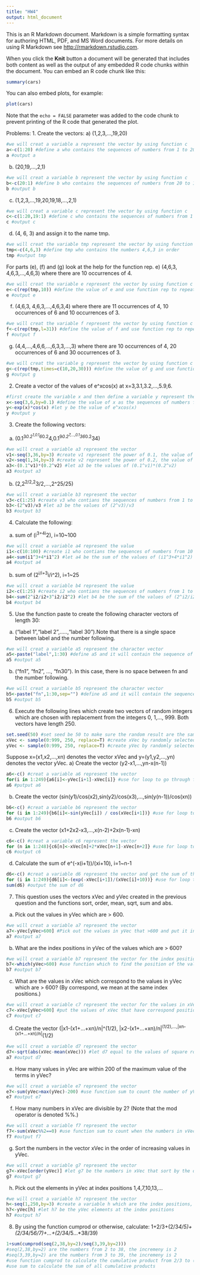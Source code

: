 ```yaml
---
title: "HW4"
output: html_document
---
```


This is an R Markdown document. Markdown is a simple formatting syntax for authoring HTML, PDF, and MS Word documents. For more details on using R Markdown see <http://rmarkdown.rstudio.com>.

When you click the **Knit** button a document will be generated that includes both content as well as the output of any embedded R code chunks within the document. You can embed an R code chunk like this:

```r
summary(cars)
```

You can also embed plots, for example:

```r
plot(cars)
```

Note that the `echo = FALSE` parameter was added to the code chunk to prevent printing of the R code that generated the plot.

Problems:
1. Create the vectors:
a) (1,2,3,...,19,20)
```r
#we will creat a variable a represent the vector by using function c
a<-c(1:20) #define a who contains the sequences of numbers from 1 to 20
a #output a 
```
b) (20,19,...,2,1)
```r
#we will creat a variable b represent the vector by using function c
b<-c(20:1) #define b who contains the sequences of numbers from 20 to 1
b #output b
```
c) (1,2,3,...,19,20,19,18,...,2,1)
```r
#we will creat a variable c represent the vector by using function c
c<-c(1:20,19:1) #define c who contains the sequences of numbers from 1 to 20 followed by sequences of numbers from 19 to 1
c #output c
```
d) (4, 6, 3) and assign it to the name tmp.
```r
#we will creat the variable tmp represent the vector by using function c
tmp<-c(4,6,3) #define tmp who contains the numbers 4,6,3 in order
tmp #output tmp
```
For parts (e), (f) and (g) look at the help for the function rep.
e) (4,6,3, 4,6,3,...,4,6,3) where there are 10 occurrences of 4.
```r
#we will creat the variable e represent the vector by using function c
e<-c(rep(tmp,10)) #define the value of e and use function rep to repeat tmp 10 times in e
e #output e
```
f) (4,6,3, 4,6,3,...,4,6,3,4) where there are 11 occurrences of 4, 10
occurrences of 6 and 10 occurrences of 3.
```r
#we will creat the variable f represent the vector by using function c
f<-c(rep(tmp,l=31)) #define the value of f and use function rep to repeat tmp in f until the length of f is 31
f #output f
```
g) (4,4,...,4,6,6,...,6,3,3,...,3) where there  are 10 occurrences of 4, 20 occurrences of 6 and 30 occurrences of 3.
```r
#we will creat the variable g represent the vector by using function c
g<-c(rep(tmp,times=c(10,20,30))) #define the value of g and use function rep to let 4 repeat 10 times, 6 repeat 20 times and 3 repeat 30 times
g #output g
```
2. Create a vector of the values of e^xcos(x) at x=3,3.1,3.2,...,5.9,6.
```r
#first create the variable x and then define a variable y represent the vector of the values of e^xcos(x)
x<-seq(3,6,by=0.1) #define the value of x as the sequences of numbers from 3 to 6, the incremeny is 0.1
y<-exp(x)*cos(x) #let y be the value of e^xcos(x)
y #output y
```
3. Create the following vectors:
a) (0.1^3*0.2^1,0.1^6*0.2^4,0.1^9*0.2^7,...,0.1^36*0.2^34)
```r
#we will creat a variable a3 represent the vector
v1<-seq(3,36,by=3) #create v1 represent the power of 0.1, the value of v1 is the sequences of numbers from 3 to 36, the incremeny is 3
v2<-seq(1,34,by=3) #create v2 represent the power of 0.2, the value of v2 is the sequences of numbers from 1 to 34, the incremeny is 3
a3<-(0.1^v1)*(0.2^v2) #let a3 be the values of (0.1^v1)*(0.2^v2) 
a3 #output a3
```
b) (2,2^2/2,2^3/2,...,2^25/25)
```r
#we will creat a variable b3 represent the vector
v3<-c(1:25) #create v3 who contians the sequences of numbers from 1 to 25
b3<-(2^v3)/v3 #let a3 be the values of (2^v3)/v3
b3 #output b3
```
4. Calculate the following: 
a) sum of (i^3+4i^2), i=10~100
```r
#we will creat a variable a4 represent the value
i1<-c(10:100) #create i1 who contians the sequences of numbers from 10 to 100
a4<-sum(i1^3+4*i1^2) #let a4 be the sum of the values of (i1^3+4*i1^2)
a4 #output a4
```
b) sum of (2^i/i+3^i/i^2), i=1~25
```r
#we will creat a variable b4 represent the value
i2<-c(1:25) #create i2 who contians the sequences of numbers from 1 to 25
b4<-sum(2^i2/i2+3^i2/i2^2) #let b4 be the sum of the values of (2^i2/i2+3^i2/i2^2)
b4 #output b4
```
5. Use the function paste to create the following character vectors of length 30:
a) ("label 1","label 2",.....,"label 30").Note that there is a single space between label and the number following.
```r
#we will creat a variable a5 represent the character vector
a5<-paste("label",1:30) #define a5 and it will contain the sequence of "label" with a number from 1 to 30 in order (have space between)
a5 #output a5
```
b) ("fn1", "fn2", ..., "fn30"). In this case, there is no space between fn and the number following.
```r
#we will creat a variable b5 represent the character vector
b5<-paste("fn",1:30,sep="") #define a5 and it will contain the sequence of "fn" with a number from 1 to 30 in order, and change each pair of "fn" and number to string (no space between)
b5 #output b5
```
6. Execute the following lines which create two vectors of random integers which are chosen with replacement from the integers 0, 1,..., 999. Both vectors have length 250.
```r
set.seed(50) #set seed be 50 to make sure the random result are the same
xVec <- sample(0:999, 250, replace=T) #create xVec by randomly selected 250 integers between 0 to 999 with replacement
yVec <- sample(0:999, 250, replace=T) #create yVec by randomly selected 250 integers between 0 to 999 with replacement
```
Suppose x=(x1,x2,...,xn) denotes the vector xVec and y=(y1,y2,...,yn) denotes the vector yVec.
a) Create the vector (y2-x1,...,yn-x(n-1))
```r
a6<-c() #creat a variable a6 represent the vector
for(i in 1:249){a6[i]<-yVec[i+1]-xVec[i]} #use for loop to go through from the fisrt value to the last in a6, define the values to be yVec(i+1)-xVec(i)
a6 #putput a6
```
b) Create the vector (sin(y1)/cos(x2),sin(y2)/cos(x3),...,sin(y(n-1))/cos(xn))
```r
b6<-c() #creat a variable b6 represent the vector
for (i in 1:249){b6[i]<-sin(yVec[i]) / cos(xVec[i+1])} #use for loop to go through from the fisrt value to the last in b6, define the values to be sin(yVec(i) / cos(xVec(i+1))
b6 #output b6
```
c) Create the vector (x1+2x2-x3,...,x(n-2)+2x(n-1)-xn)
```r
c6<-c() #creat a variable c6 represent the vector
for (n in 1:248){c6[n]<-xVec[n]+2*xVec[n+1]-xVec[n+2]} #use for loop to go through from the fisrt value to the last in c6, define the values to be xVec(n)+2*xVec(n+1)-xVec(n+2)
c6 #output c6
```
d) Calculate the sum of e^(-x(i+1))/(xi+10), i=1~n-1
```r
d6<-c() #creat a variable d6 represent the vector and get the sum of the values
for (i in 1:249){d6[i]<-(exp(-xVec[i+1])/(xVec[i]+10))} #use for loop to go through from the fisrt value to the last in d6, define the values equal to e^(-x(i+1))/(xi+10)
sum(d6) #output the sum of d6
```
7. This question uses the vectors xVec and yVec created in the previous question and the functions sort, order, mean, sqrt, sum and abs.
a) Pick out the values in yVec which are > 600.
```r
#we will creat a variable a7 represent the vector
a7<-yVec[yVec>600] #Pick out the values in yVec that >600 and put it in a7
a7 #output a7
```
b) What are the index positions in yVec of the values which are > 600?
```r
#we will creat a variable b7 represent the vector for the index positions
b7<-which(yVec>600) #use function which to find the position of the value that >600 in yVec
b7 #output b7
```
c) What are the values in xVec which correspond to the values in yVec which are > 600? (By correspond, we mean at the same index
positions.)
```r
#we will creat a variable c7 represent the vector for the values in xVec which correspond to the values in yVec which are > 600
c7<-xVec[yVec>600] #put the values of xVec that have correspond positions to yVec>600 into c7
c7 #output c7
```
d) Create the vector (|x1-(x1+...+xn)/n|^(1/2), |x2-(x1+...+xn)/n|^(1/2),...,|xn-(x1+...+xn)/n|^(1/2)
```r
#we will creat a variable d7 represent the vector
d7<-sqrt(abs(xVec-mean(xVec))) #let d7 equal to the values of square root of absolute value of xVec minus mean value of xVec
a7 #output d7
```
e) How many values in yVec are within 200 of the maximum value of
the terms in yVec?
```r
#we will creat a variable e7 represent the vector
e7<-sum(yVec>max(yVec)-200) #use function sum to count the number of yVec that are larger than max(yVec)-200
e7 #output e7
```
f) How many numbers in xVec are divisible by 2? (Note that the mod
operator is denoted %%.)
```r
#we will creat a variable f7 represent the vector
f7<-sum(xVec%%2==0) #use function sum to count when the numbers in vVec are divisible by 2, xVec%%2 should equal to 0 
f7 #output f7
```
g) Sort the numbers in the vector xVec in the order of increasing values in yVec.
```r
#we will creat a variable g7 represent the vector
g7<-xVec[order(yVec)] #let g7 be the numbers in xVec that sort by the order of increasing values in yVec
g7 #output g7
```
h) Pick out the elements in yVec at index positions 1,4,7,10,13,...
```r
#we will creat a variable h7 represent the vector
h<-seq(1,250,by=3) #create a variable h which are the index positions, using function seq to make the numbers be 1 to 250, the incremeny is 3
h7<-yVec[h] #let h7 be the yVec elements at the index positions
h7 #output h7
```
8. By using the function cumprod or otherwise, calculate:
1+2/3+(2/3*4/5)+(2/3*4/5*6/7)+...+(2/3*4/5...*38/39)
```r
1+sum(cumprod(seq(2,38,by=2)/seq(3,39,by=2))) 
#seq(2,38,by=2) are the numbers from 2 to 38, the incremeny is 2
#seq(3,39,by=2) are the numbers from 3 to 39, the incremeny is 2
#use function cumprod to calculate the cumulative product from 2/3 to (2/3*4/5...*38/39)
#use sum to calculate the sum of all cumulative products
```
